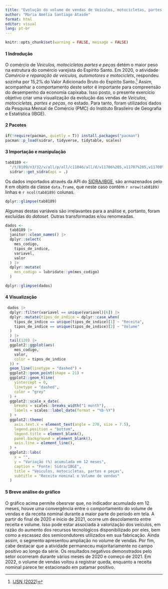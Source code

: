 ```yaml
---
title: "Evolução do volume de vendas de Veículos, motocicletas, partes e peças no ES"
author: "Maria Amélia Santiago Ataide"
format: html
editor: visual
lang: pt-br
---
```


```r
knitr::opts_chunk$set(warning = FALSE, message = FALSE)
```

#### 1 Indrodução

O comércio de *Veículos, motocicletas partes e peças* detém o maior peso na estrutura do comércio varejista do Espírito Santo. Em 2020, o atividade *Comércio e reparação de veículos, automotores e motociclets*, respondeu sozinha por 15,2% do Valor Adicionado Bruto do Espírito Santo.[^1] Assim, acompanhar a comportamento deste setor é importante para compreensão do desempenho da economia capixaba. Isso posto, o presente exercício objetivo criar uma visualização da evolução das vendas de *Veículos, motocicletas, partes e peças*, no estado. Para tanto, foram utilizados dados da Pesquisa Mensal de Comércio (PMC) do Instituto Brasileiro de Geografia e Estatística (IBGE).

[^1]: [IJSN (2022)](http://ijsn.es.gov.br/artigos/6343-produto-interno-bruto-pib-estadual-2020?highlight=WyJwaWIiLCJlc3RhZHVhbCIsInBpYiBlc3RhZHVhbCJd)

#### 2 Pacotes

```r
if(!require(pacman, quietly = T)) install.packages("pacman")
pacman::p_load(sidrar, tidyverse, tidytable, scales)
```

#### 3 Importação e manipulação

```r
tab8189 <-
  "/t/8189/n3/32/v/all/p/all/c11046/all/d/v11706%205,v11707%205,v11708%201,v11709%201,v11710%201,v11711%201" %>%
  sidrar::get_sidra(api = .)
```

Os dados importados através da API do [SIDRA/IBGE](https://sidra.ibge.gov.br/tabela/8189), são armazenados pelo `R` em objeto da classe `data.frame`, que neste caso contém `r nrow(tab8189)` linhas e `r ncol(tab8189)` colunas.

```r
dplyr::glimpse(tab8189)
```

Algumas destas variáveis são irrelavantes para a análise e, portanto, foram excluídas do *dataset*. Outras transformadas e/ou renomeadas.

```r
dados <- 
  tab8189 |> 
  janitor::clean_names() |> 
  dplyr::select(
    mes_codigo,
    tipos_de_indice,
    variavel,
    valor
  ) |>
  dplyr::mutate(
    mes_codigo = lubridate::ym(mes_codigo)
  ) 
```

```r
dplyr::glimpse(dados)
```

#### 4 Visualização

```r
 dados |>
  dplyr::filter(variavel == unique(variavel)[6]) |>
  dplyr::mutate(tipos_de_indice = dplyr::case_when(
    tipos_de_indice == unique(tipos_de_indice)[1] ~ "Receita",
    tipos_de_indice == unique(tipos_de_indice)[2] ~ "Volume"
  )
  ) |> 
  tail(120) |>
  ggplot2::ggplot(aes(
    mes_codigo, 
    valor, 
    color = tipos_de_indice
  )) +
  geom_line(linetype = "dashed") +
  ggplot2::geom_point(shape = 21) +
  ggplot2::geom_hline(
    yintercept = 0, 
    linetype = "dashed", 
    color = "grey"
  ) +
  ggplot2::scale_x_date(
    breaks = scales::breaks_width("1 month"),
    labels = scales::label_date(format = "%b-%Y")
  ) +
  ggplot2::theme(
    axis.text.x = element_text(angle = 270, size = 7.5),
    legend.position = "bottom",
    legend.title = element_blank(),
    panel.background = element_blank(),
    axis.line = element_line(),
  ) + 
  ggplot2::labs(
    x = "",
    y = "Variação (%) acumulada em 12 meses",
    caption = "Fonte: Sidra/IBGE",
    title = "Veiculos, motocicletas, partes e peças",
    subtitle = "Receita nominal e Volume de vendas"
  )
```

#### 5 Breve análise do gráfico

O gráfico acima permite obesrvar que, no indicador acumulado em 12 meses, houve uma convergência entre o comportamento do volume de vendas e da receita nominal durante a maior parte do período em tela. A partir do final de 2020 e ínicio de 2021, ocorre um descolamento entre receita e volume. Isso pode estar associada à valorização dos veículos, em razão do aumento dos recursos tecnológicos disponibilizado por eles, bem como a escassez dos semicondutores utilizados em sua fabricação. Ainda assim, o segmento apresentou ampliação no volume de vendas. Por fim, cabe destacar que a atividade permaneceu majoritariamente no campo positivo ao longo da série. Os resultados negativos demonstrados pelo setor ocorreram durante vários meses de 2020 e começo de 2021. Em 2022, o volume de vendas voltou a registrar queda, enquanto a receita nominal parece ter estacionado em patamar positivo.